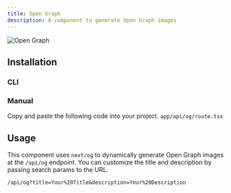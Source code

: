 ```yaml
---
title: Open Graph
description: A component to generate Open Graph images
---
```


![Open Graph](https://yuki-ui.vercel.app/api/og)

## Installation

### CLI

<InstallComponent comp='open-graph' />

### Manual

Copy and paste the following code into your project. `app/api/og/route.tsx`

<ComponentSource comp='open-graph' />

## Usage

This component uses `next/og` to dynamically generate Open Graph images at the `/api/og` endpoint. You can customize the title and description by passing search params to the URL.

`/api/og?title=Your%20Title&description=Your%20Description`
